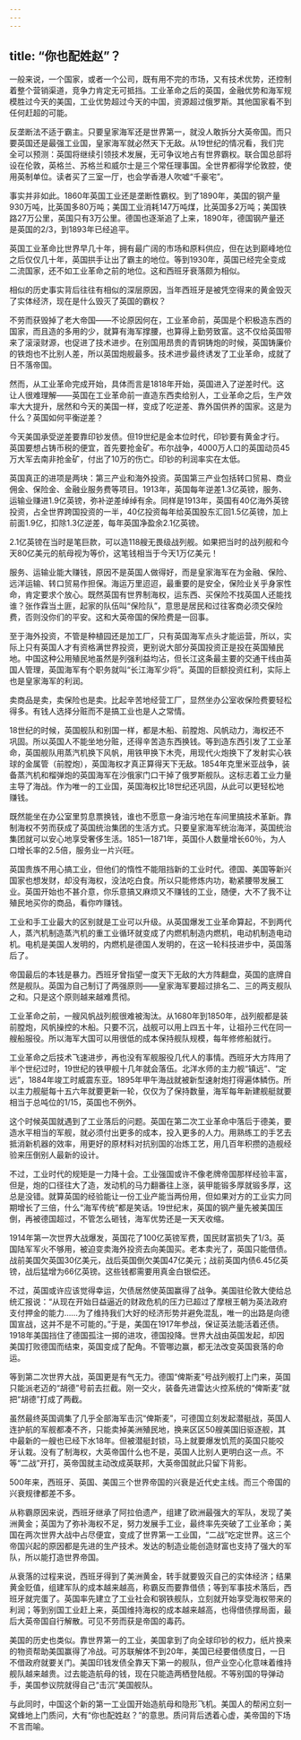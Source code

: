 ```yaml
---
---
---
```

title: “你也配姓赵”？
---

一般来说，一个国家，或者一个公司，既有用不完的市场，又有技术优势，还控制着整个营销渠道，竞争力肯定无可抵挡。工业革命之后的英国，金融优势和海军规模胜过今天的美国，工业优势超过今天的中国，资源超过俄罗斯。其他国家看不到任何赶超的可能。

反垄断法不适于霸主。只要皇家海军还是世界第一，就没人敢拆分大英帝国。而只要英国还是最强工业国，皇家海军就必然天下无敌。从19世纪的情况看，我们完全可以预测：英国将继续引领技术发展，无可争议地占有世界霸权。联合国总部将设在伦敦，英格兰、苏格兰和威尔士是三个常任理事国。全世界都得学伦敦腔，使用英制单位。读者买了三室一厅，也会学香港人吹嘘“千豪宅”。

事实并非如此。1860年英国工业还是垄断性霸权。到了1890年，美国的钢产量930万吨，比英国多80万吨；美国工业消耗147万吨煤，比英国多2万吨；美国铁路27万公里，英国只有3万公里。德国也逐渐追了上来，1890年，德国钢产量还是英国的2/3，到1893年已经追平。

英国工业革命比世界早几十年，拥有最广阔的市场和原料供应，但在达到巅峰地位之后仅仅几十年，英国拱手让出了霸主的地位。等到1930年，英国已经完全变成二流国家，还不如工业革命之前的地位。这和西班牙衰落颇为相似。

相似的历史事实背后往往有相似的深层原因，当年西班牙是被凭空得来的黄金毁灭了实体经济，现在是什么毁灭了英国的霸权？

不劳而获毁掉了老大帝国——不论原因何在，工业革命前，英国是个积极造东西的国家，而且造的多用的少，就算有海军撑腰，也算得上勤劳致富。这不仅给英国带来了滚滚财源，也促进了技术进步。在别国用昂贵的青铜铸炮的时候，英国铸廉价的铁炮也不比别人差，所以英国炮舰最多。技术进步最终诱发了工业革命，成就了日不落帝国。

然而，从工业革命完成开始，具体而言是1818年开始，英国进入了逆差时代。这让人很难理解——英国在工业革命前一直造东西卖给别人，工业革命之后，生产效率大大提升，居然和今天的美国一样，变成了吃逆差、靠外国供养的国家。这是为什么？英国如何平衡逆差？

今天美国承受逆差要靠印钞发债。但19世纪是金本位时代，印钞要有黄金才行。英国要想占铸币税的便宜，首先要抢金矿。布尔战争，4000万人口的英国动员45万大军去南非抢金矿，付出了10万的伤亡。印钞的利润率实在太低。

英国真正的进项是两块：第三产业和海外投资。英国第三产业包括转口贸易、商业佣金、保险金、金融业服务费等项目。1913年，英国每年逆差1.3亿英镑，服务、运输业赚进1.9亿英镑，弥补逆差绰绰有余。同样是1913年，英国有40亿海外英镑投资，占全世界跨国投资的一半，40亿投资每年给英国股东汇回1.5亿英镑，加上前面1.9亿，扣除1.3亿逆差，每年英国净盈余2.1亿英镑。

2.1亿英镑在当时是笔巨款，可以造118艘无畏级战列舰。如果把当时的战列舰和今天80亿美元的航母视为等价，这笔钱相当于今天1万亿美元！

服务、运输业能大赚钱，原因不是英国人做得好，而是皇家海军在为金融、保险、远洋运输、转口贸易作担保。海运万里迢迢，最重要的是安全，保险业关乎身家性命，肯定要求个放心。既然英国有世界制海权，运东西、买保险不找英国人还能找谁？张作霖当土匪，起家的队伍叫“保险队”，意思是居民和过往客商必须交保险费，否则没你们的平安。这和大英帝国的保险费是一回事。

至于海外投资，不管是种植园还是加工厂，只有英国海军点头才能运营，所以，实际上只有英国人才有资格满世界投资，更别说大部分英国投资正是投在英国殖民地。中国这种公用殖民地虽然是列强利益均沾，但长江这条最主要的交通干线由英国人管理，英国海军有个职务就叫“长江海军少将”。英国的巨额投资红利，实际上也是皇家海军的利润。

卖商品是卖，卖保险也是卖。比起辛苦地经营工厂，显然坐办公室收保险费要轻松得多。有钱人选择分赃而不是搞工业也是人之常情。

18世纪的时候，英国舰队和别国一样，都是木船、前膛炮、风帆动力，海权还不巩固。所以英国人不能坐地分赃，还得辛苦造东西换钱。等到造东西引发了工业革命，英国舰队用蒸汽机换下风帆，用铁甲换下木壳，用现代火炮换下了发射实心铁球的金属管（前膛炮），英国海权才真正算得天下无敌。1854年克里米亚战争，装备蒸汽机和榴弹炮的英国海军在沙俄家门口干掉了俄罗斯舰队。这标志着工业力量主导了海战。作为唯一的工业国，英国海权比18世纪还巩固，从此可以更轻松地赚钱。

既然能坐在办公室里剪息票换钱，谁也不愿意一身油污地在车间里搞技术革新。靠制海权不劳而获成了英国统治集团的生活方式。只要皇家海军统治海洋，英国统治集团就可以安心地享受奢侈生活。1851—1871年，英国仆人数量增长60％，为人口增长率的2.5倍，服务业一片兴旺。

英国贵族不用心搞工业，但他们的惰性不能阻挡新的工业时代。德国、美国等新兴国家也想发财，却没有海权，没法吃白食。所以只能修炼内功，勒紧腰带发展工业。英国开始也不甚介意，你乐意搞又麻烦又不赚钱的工业，随便，大不了我不让殖民地买你的商品，看你咋赚钱。

工业和手工业最大的区别就是工业可以升级。从英国爆发工业革命算起，不到两代人，蒸汽机制造蒸汽机的重工业循环就变成了内燃机制造内燃机，电动机制造电动机。电机是美国人发明的，内燃机是德国人发明的，在这一轮科技进步中，英国落后了。

帝国最后的本钱是暴力。西班牙曾指望一度天下无敌的大方阵翻盘，英国的底牌自然是舰队。英国为自己制订了两强原则——皇家海军要超过排名二、三的两支舰队之和。只是这个原则越来越难贯彻。

工业革命之前，一艘风帆战列舰很难被淘汰。从1680年到1850年，战列舰都是装前膛炮，风帆操控的木船。只要不沉，战舰可以用上四五十年，让祖孙三代在同一艘船服役。所以海军大国可以用很低的成本保持舰队规模，每年修修船就行。

工业革命之后技术飞速进步，再也没有军舰服役几代人的事情。西班牙大方阵用了半个世纪过时，19世纪的铁甲舰十几年就会落伍。北洋水师的主力舰“镇远”、“定远”，1884年竣工时威震东亚。1895年甲午海战就被新型速射炮打得遍体鳞伤。所以主力舰艇每十五六年就要更新一轮，仅仅为了保持数量，海军每年新建舰艇就要相当于总吨位的1/15，英国也不例外。

这个时候英国就遇到了工业落后的问题。英国在第二次工业革命中落后于德美，要造水平相当的军舰，就必须付出更多的成本，投入更多的人力。用熟练工的手艺去抵消新机器的效率，用更好的原材料对抗别国的冶炼工艺，用几百年积攒的造舰经验来压倒别人最新的设计。

不过，工业时代的规矩是一力降十会。工业强国或许不像老牌帝国那样经验丰富，但是，炮的口径往大了造，发动机的马力翻番往上涨，装甲能锻多厚就锻多厚，这总是没错。就算英国的经验能让一份工业产能当两份用，但如果对方的工业实力同期增长了三倍，什么“海军传统”都是笑话。19世纪末，英国的钢产量先被美国压倒，再被德国超过，不管怎么砸钱，海军优势还是一天天收缩。

1914年第一次世界大战爆发，英国花了100亿英镑军费，国民财富损失了1/3。英国陆军军火不够用，被迫变卖海外投资去向美国买。老本卖光了，英国只能借债。战前美国欠英国30亿美元，战后英国倒欠美国47亿美元；战前英国内债6.45亿英镑，战后猛增为66亿英镑。这些钱都需要用真金白银偿还。

不过，英国或许应该觉得幸运，欠债居然使英国赢得了战争。美国驻伦敦大使给总统汇报说：“从现在开始日益逼近的财政危机的压力已超过了摩根王朝为英法政府支付押金的能力……为了维持我们大好的经济形势并避免混乱，唯一的出路是向德国宣战，这并不是不可能的。”于是，美国在1917年参战，保证英法能活着还债。1918年美国挡住了德国孤注一掷的进攻，德国投降。世界大战由英国发起，却因美国打败德国而结束，英国变成了配角。不管哪边赢，都无法改变英国衰落的命运。

等到第二次世界大战，英国更是有气无力。德国“俾斯麦”号战列舰打上门来，英国只能派老迈的“胡德”号前去拦截。刚一交火，装备先进雷达火控系统的“俾斯麦”就把“胡德”打成了两截。

虽然最终英国调集了几乎全部海军击沉“俾斯麦”，可德国立刻发起潜艇战，英国人连护航的军舰都凑不齐，只能卖掉美洲殖民地，换来区区50艘美国旧驱逐舰，其中最新的一艘也已经下水18年。但被潜艇封锁，马上就要爆发饥荒的英国只能咬牙认栽。没有了制海权，大英帝国什么也不是，英国人比别人更明白这一点。不等“二战”开打，英帝国就主动改成英联邦，大英帝国就此只留下背影。

500年来，西班牙、英国、美国三个世界帝国的兴衰是近代史主线。而三个帝国的兴衰规律都差不多。

从称霸原因来说，西班牙继承了阿拉伯遗产，组建了欧洲最强大的军队，发现了美洲黄金；英国为了弥补海权不足，努力发展手工业，最终率先突破了工业革命；美国在两次世界大战中占尽便宜，变成了世界第一工业国，“二战”吃定世界。这三个帝国兴起的原因都是先进的生产技术。发达的制造业能创造财富也支持了强大的军队，所以能打造世界帝国。

从衰落的过程来说，西班牙得到了美洲黄金，转手就要毁灭自己的实体经济；结果黄金贬值，组建军队的成本越来越高，称霸反而要靠借债；等到军事技术落后，西班牙就完蛋了。英国率先建立了工业社会和钢铁舰队，立刻就开始享受海权带来的利润；等到别国工业赶上来，英国维持海权的成本越来越高，也得借债撑局面，最后大英帝国自行解散。可见不劳而获是帝国的毒药。

美国的历史也类似。靠世界第一的工业，美国拿到了向全球印钞的权力，纸片换来的物资帮助美国赢得了冷战。可苏联解体不到20年，美国已经要借债度日，一日不借政府就要关门。美国印钱发债全靠天下第一的舰队，但产业空心化意味着维持舰队越来越贵。过去能造航母的钱，现在只能造两栖登陆舰。不等别国的导弹动手，美国参议院就得自己“击沉”美国舰队。

与此同时，中国这个新的第一工业国开始造航母和隐形飞机。美国人的帮闲立刻一窝蜂地上门质问，大有“你也配姓赵？”的意思。质问背后透着心虚，美帝国的下场不言而喻。